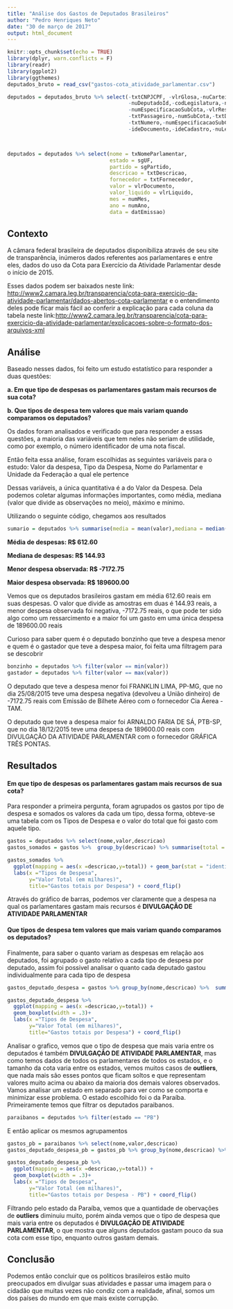```yaml
---
title: "Análise dos Gastos de Deputados Brasileiros"
author: "Pedro Henriques Neto"
date: "30 de março de 2017"
output: html_document
---
```


```r
knitr::opts_chunk$set(echo = TRUE)
library(dplyr, warn.conflicts = F)
library(readr)
library(ggplot2)
library(ggthemes)
deputados_bruto = read_csv("gastos-cota_atividade_parlamentar.csv")

deputados = deputados_bruto %>% select(-txtCNPJCPF, -vlrGlosa,-nuCarteiraParlamentar,
                                       -nuDeputadoId,-codLegislatura,-numParcela,-txtPassageiro
                                       -numEspecificacaoSubCota,-vlrRestituicao,-txtTrecho,
                                       -txtPassageiro,-numSubCota,-txtDescricaoEspecificacao,
                                       -txtNumero,-numEspecificacaoSubCota,-numLote,-indTipoDocumento,
                                       -ideDocumento,-ideCadastro,-nuLegislatura,-numRessarcimento)



deputados = deputados %>% select(nome = txNomeParlamentar,
                                 estado = sgUF,
                                 partido = sgPartido,
                                 descricao = txtDescricao,
                                 fornecedor = txtFornecedor,
                                 valor = vlrDocumento,
                                 valor_liquido = vlrLiquido,
                                 mes = numMes,
                                 ano = numAno,
                                 data = datEmissao)
```

## Contexto

A câmara federal brasileira de deputados disponibiliza através de seu site de transparência, inúmeros dados referentes aos parlamentares e entre eles, dados do uso da Cota para Exercício da Atividade Parlamentar desde o início de 2015.

Esses dados podem ser baixados neste link: <http://www2.camara.leg.br/transparencia/cota-para-exercicio-da-atividade-parlamentar/dados-abertos-cota-parlamentar> e o entendimento deles pode ficar mais fácil ao conferir a explicação para cada coluna da tabela neste link:<http://www2.camara.leg.br/transparencia/cota-para-exercicio-da-atividade-parlamentar/explicacoes-sobre-o-formato-dos-arquivos-xml>

## Análise

Baseado nesses dados, foi feito um estudo estatístico para responder a duas questões:

**a. Em que tipo de despesas os parlamentares gastam mais recursos de sua cota?**

**b. Que tipos de despesa tem valores que mais variam quando comparamos os deputados?**

Os dados foram analisados e verificado que para responder a essas questões, a maioria das variáveis que tem neles não seriam de utilidade, como por exemplo, o número identificador de uma nota fiscal.

Então feita essa análise, foram escolhidas as seguintes variáveis para o estudo:
Valor da despesa, Tipo da Despesa, Nome do Parlamentar e Unidade da Federação a qual ele pertence

Dessas variáveis, a única quantitativa é a do Valor da Despesa. Dela podemos coletar algumas informações importantes, como média, mediana (valor que divide as observações no meio), máximo e mínimo.

Utilizando o seguinte código, chegamos aos resultados
```r
sumario = deputados %>% summarise(media = mean(valor),mediana = median(valor), min = min(valor),max = max(valor))
```

**Média de despesas: R$ 612.60**

**Mediana de despesas: R$ 144.93**

**Menor despesa observada: R$ -7172.75**

**Maior despesa observada: R$ 189600.00**


Vemos que os deputados brasileiros gastam em média 612.60 reais em suas despesas. O valor que divide as amostras em duas é  144.93 reais, a menor despesa observada foi negativa, -7172.75 reais, o que pode ter sido algo como um ressarcimento e a maior foi um gasto em uma única despesa de 189600.00 reais

Curioso para saber quem é o deputado bonzinho que teve a despesa menor e quem é o gastador que teve a despesa maior, foi feita uma filtragem para se descobrir
```r
bonzinho = deputados %>% filter(valor == min(valor))
gastador = deputados %>% filter(valor == max(valor))
```

O deputado que teve a despesa menor foi FRANKLIN LIMA, PP-MG, que no dia 25/08/2015 teve uma despesa negativa (devolveu a União dinheiro) de -7172.75 reais com Emissão de Bilhete Aéreo com o fornecedor Cia Áerea - TAM.

O deputado que teve a despesa maior foi ARNALDO FARIA DE SÁ, PTB-SP, que no dia 18/12/2015 teve uma despesa de 189600.00 reais com DIVULGAÇÃO DA ATIVIDADE PARLAMENTAR com o fornecedor GRÁFICA TRÊS PONTAS.

## Resultados
#### Em que tipo de despesas os parlamentares gastam mais recursos de sua cota?
Para responder a primeira pergunta, foram agrupados os gastos por tipo de despesa e somados os valores da cada um tipo, dessa forma, obteve-se uma tabela com os Tipos de Despesa e o valor do total que foi gasto com aquele tipo.

```r
gastos = deputados %>% select(nome,valor,descricao)
gastos_somados = gastos %>%  group_by(descricao) %>% summarise(total = sum(valor)/1000)
```

```r
gastos_somados %>% 
  ggplot(mapping = aes(x =descricao,y=total)) + geom_bar(stat = "identity") + 
  labs(x ="Tipos de Despesa",
       y="Valor Total (em milhares)",
       title="Gastos totais por Despesa") + coord_flip()
```

Através do gráfico de barras, podemos ver claramente que a despesa na qual os parlamentares gastam mais recursos é **DIVULGAÇÃO DE ATIVIDADE PARLAMENTAR**

#### Que tipos de despesa tem valores que mais variam quando comparamos os deputados?
Finalmente, para saber o quanto variam as despesas em relação aos deputados, foi agrupado o gasto relativo a cada tipo de despesa por deputado, assim foi possivel analisar o quanto cada deputado gastou individualmente para cada tipo de despesa

```r
gastos_deputado_despesa = gastos %>% group_by(nome,descricao) %>%  summarise(total = sum(valor)/1000)
```

```r
gastos_deputado_despesa %>% 
  ggplot(mapping = aes(x =descricao,y=total)) + 
  geom_boxplot(width = .3)+
  labs(x ="Tipos de Despesa",
       y="Valor Total (em milhares)",
       title="Gastos totais por Despesa") + coord_flip()
```

Analisar o grafico, vemos que o tipo de despesa que mais varia entre os deputados é também **DIVULGAÇÃO DE ATIVIDADE PARLAMENTAR**, mas como temos dados de todos os parlamentares de todos os estados, e o tamanho da cota varia entre os estados, vemos muitos casos de **outliers**, que nada mais são esses pontos que ficam soltos e que representam valores muito acima ou abaixo da maioria dos demais valores observados. Vamos analisar um estado em separado para ver como se comporta e minimizar esse problema. O estado escolhido foi o da Paraíba. Primeiramente temos que filtrar os deputados paraibanos.

```r
paraibanos = deputados %>% filter(estado == "PB")
```

E então aplicar os mesmos agrupamentos

```r
gastos_pb = paraibanos %>% select(nome,valor,descricao)
gastos_deputado_despesa_pb = gastos_pb %>% group_by(nome,descricao) %>%  summarise(total = sum(valor)/1000)
```

```r
gastos_deputado_despesa_pb %>% 
  ggplot(mapping = aes(x =descricao,y=total)) + 
  geom_boxplot(width = .3)+
  labs(x ="Tipos de Despesa",
       y="Valor Total (em milhares)",
       title="Gastos totais por Despesa - PB") + coord_flip()
```

Filtrando pelo estado da Paraíba, vemos que a quantidade de obervações de **outliers** diminuiu muito, porém ainda vemos que o tipo de despesa que mais varia entre os deputados é **DIVULGAÇÃO DE ATIVIDADE PARLAMENTAR**, o que mostra que alguns deputados gastam pouco da sua cota com esse tipo, enquanto outros gastam demais.

## Conclusão
Podemos então concluir que os politicos brasileiros estão muito preocupados em divulgar suas atividades e passar uma imagem para o cidadão que muitas vezes não condiz com a realidade, afinal, somos um dos países do mundo em que mais existe corrupção.